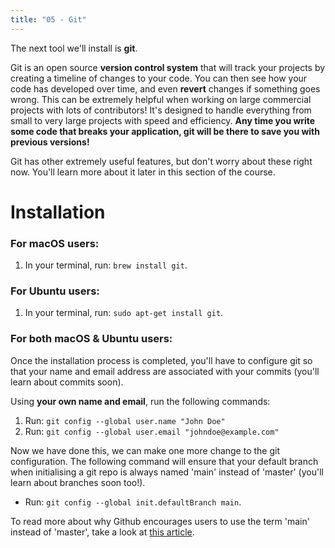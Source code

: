 ```yaml
---
title: "05 - Git"
---
```


The next tool we'll install is **git**.

Git is an open source **version control system** that will track your projects by creating a timeline of changes to your code. You can then see how your code has developed over time, and even **revert** changes if something goes wrong. This can be extremely helpful when working on large commercial projects with lots of contributors! It's designed to handle everything from small to very large projects with speed and efficiency.
**Any time you write some code that breaks your application, git will be there to save you with previous versions!**

Git has other extremely useful features, but don't worry about these right now. You'll learn more about it later in this section of the course.

# Installation

### For **macOS** users:

1. In your terminal, run: `brew install git`.

### For **Ubuntu** users:

1. In your terminal, run: `sudo apt-get install git`.

### For both macOS & Ubuntu users:

Once the installation process is completed, you'll have to configure git so that your name and email address are associated with your commits (you'll learn about commits soon).

Using **your own name and email**, run the following commands:

1. Run: `git config --global user.name "John Doe"`
2. Run: `git config --global user.email "johndoe@example.com"`

Now we have done this, we can make one more change to the git configuration. The following command will ensure that your default branch when initialising a git repo is always named 'main' instead of 'master' (you'll learn about branches soon too!).

- Run: `git config --global init.defaultBranch main`.

To read more about why Github encourages users to use the term 'main' instead of 'master', take a look at [this article](https://www.theserverside.com/feature/Why-GitHub-renamed-its-master-branch-to-main).
